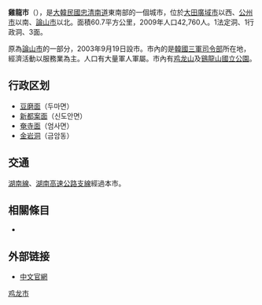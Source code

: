 {{Not|基隆市}}
{{Infobox Settlement
| name                    = 雞龍市
| native_name             = 계룡시
| native_name_lang        = 韓語
| translit_lang1          = [[韓語|韓語]] 
| settlement_type         = [[韓國行政區劃|道轄市]]
| translit_lang1_type1    = [[諺文|諺文]]
| translit_lang1_info1    = 계룡시
| translit_lang1_type2    = [[朝鮮漢字|漢字]]
| translit_lang1_info2    = 鷄龍市
| translit_lang1_type3    = [[文化观光部2000年式|文化观光部2000年式]]
| translit_lang1_info3    = Gyeryong-si
| translit_lang1_type4    = [[馬科恩-賴肖爾表記法|馬科恩-賴肖爾表記法]]
| translit_lang1_info4    = Kyeryong-si
| image_skyline           = Gyeryong City Hall.JPG
| image_caption           = 雞龍市政府
| image_flag              = Flag of Gyeryong.svg
| image_map               = South Chungcheong-Gyeryong.svg
| map_caption             = 雞龍市在韓國及忠清南道的位置
| subdivision_type        = 國家
| subdivision_name        = {{ROK}}
| subdivision_type1       = [[朝鮮地區|地區]]
| subdivision_name1       = [[湖西地方|湖西地方]]
| subdivision_type2       = 省份
| subdivision_name2       = [[忠清南道|忠清南道]]
| population_blank1_title = 方言
| population_blank1       = [[忠清方言|忠清方言]]
| area_total_km2          = 60.7
| population_as_of        = 2008年
| population_total        = 42,760
| population_density_km2  = 704.4
| parts_type              = 行政區劃
| parts                   = 1[[法定洞|法定洞]]、1[[行政洞|行政洞]]、3[[面_(行政區劃)|面]]
}}
'''雞龍市'''（{{kor|諺=계룡시|漢=鷄龍市|羅=Gyeryong si|f=y}}），是[[大韓民國|大韓民國]][[忠清南道|忠清南道]]東南部的一個城市，位於[[大田廣域市|大田廣域市]]以西、[[公州市|公州市]]以南、[[論山市|論山市]]以北。面積60.7平方公里，2009年人口42,760人。1法定洞、1行政洞、3面。

原為[[論山市|論山市]]的一部分，2003年9月19日設市。市內的{{Link-ko|雞龍台|계룡대}}是[[韓國國軍|韓國三軍司令部]]所在地，經濟活動以服務業為主。人口有大量軍人軍屬。市內有[[鸡龙山|鸡龙山]]及[[鷄龍山國立公園|鷄龍山國立公園]]。

== 行政区划 ==

* [[豆磨面|豆磨面]]（두마면）
* [[新都案面|新都案面]]（신도안면）
* [[奄寺面|奄寺面]]（엄사면）
* [[金岩洞|金岩洞]]（금암동）

==交通==
[[湖南線|湖南線]]、[[湖南高速公路_(韓國)|湖南高速公路支線]]經過本市。

==相關條目==
*{{Link-ko|雞龍軍文化節|계룡군문화축제}}

==外部链接==
* [http://www.gyeryong.go.kr:8888/gr_chinese/greeting/01.htm 中文官網]

{{忠清南道行政區劃}}

{{DEFAULTSORT:Gyeryong-si}}
[[Category:鸡龙市|]]